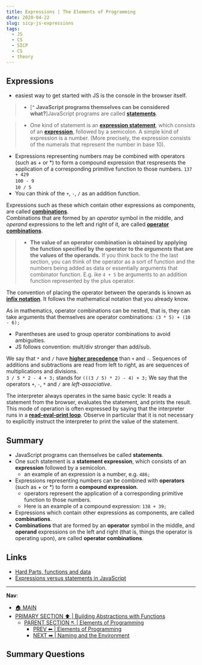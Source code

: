```yaml
---
title: Expressions | The Elements of Programming
date: 2020-04-22
slug: sicp-js-expressions
tags:
  - JS
  - CS
  - SICP
  - CS
  - theory
---
```


## Expressions
- easiest way to get started with JS is the console in the browser itself.
>- [^ **JavaScript programs themselves can be considered what?**]JavaScript programs are called [**statements**]().

>- One kind of statement is an [**expression statement**](), which consists of an [**expression**](), followed by a semicolon. A simple kind of expression is a number. (More precisely, the expression consists of the numerals that represent the number in base 10).

- Expressions representing numbers may be combined with operators (such as + or *) to form a compound expression that respresents the application of a corresponding primitive function to those numbers.
`137 + 429`  
`100 - 9`  
`10 / 5`  
- You can think of the `+`, `-`, `/` as an addition function.

Expressions such as these which contain other expressions as components, are called [**combinations**]().  
Combinations that are formed by an *operator* symbol in the middle, and *operand* expressions to the left and right of it, are called [**operator combinations**](). 

>* **The value of an operator combination is obtained by applying the function specified by the operator to the *arguments* that are the values of the operands.**  If you think back to the the last section, you can think of the operator as a sort of function and the numbers being added as data or essentially arguments that combinator function. E.g. ike `4 + 5` be arguments to an addition function represented by the plus operator. 

The convention of placing the operator between the operands is known as [**infix notation**](). It follows the mathematical notation that you already know.

As in mathematics, operator combinations can be nested, that is, they can take arguments that themselves are operator combinations:
`(3 * 5) + (10 - 6);`

- Parentheses are used to group operator combinations to avoid ambiguities.
- JS follows convention: mult/div stronger than add/sub.

We say that `*` and `/` have [**higher precedence**]() than `+` and `-`. Sequences of additions and subtractions are read from left to right, as are sequences of multiplications and divisions.  
`3 / 5 * 2 - 4 + 3;`
stands for
`(((3 / 5) * 2) - 4) + 3;`
We say that the operators `+`, `-`, `*` and `/` are *left-associative*.

The interpreter always operates in the same basic cycle: It reads a statement from the browser, evaluates the statement, and prints the result. This mode of operation is often expressed by saying that the interpreter runs in a [**read-eval-print loop**](). Observe in particular that it is not necessary to explicitly instruct the interpreter to print the value of the statement.

## Summary
- JavaScript programs can themselves be called **statements**.
- One such statement is a **statement expression**, which consists of an **expression** followed by a semicolon.
    - an example of an expression is a number, e.g. `486;`
- Expressions representing numbers can be combined with **operators** (such as + or *) to form a **compound expression**. 
    - operators represent the application of a corresponding primitive function to those numbers.
    - Here is an example of a compound expression: `138 + 39;`
- Expressions which contain other expressions as components, are called **combinations**. 
- **Combinations** that are formed by an **operator** symbol in the middle, and **operand** expressions on the left and right (that is, things the operator is operating upon), are called **operator combinations**. 
      
## Links
- [Hard Parts, functions and data](/hardparts-js-v2-javascript-principles)
- [Expressions versus statements in JavaScript]()
-----
**Nav**: 
- [🏠 MAIN](sicp-js-main)
- [PRIMARY SECTION ⬆ | Building Abstractions with Functions](/sicp-js-building-abstractions-with-functions)
    - [PARENT SECTION ↖ | Elements of Programming](/sicp-js-elements-of-programming)
        - [PREV ⬅ | Elements of Programming](/sicp-js-elements-of-programming)
        - [NEXT ➡ | Naming and the Environment ](/)

## Summary Questions

